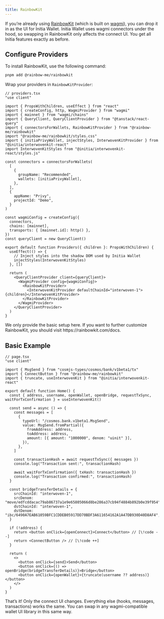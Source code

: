 ```yaml
---
title: RainbowKit
---
```


If you’re already using [RainbowKit](https://rainbowkit.com/) (which is built on [wagmi](https://wagmi.sh/)), you can drop it in as the UI for Initia Wallet. Initia Wallet uses wagmi connectors under the hood, so swapping in RainbowKit only affects the connect UI. You get all Initia features exactly as before.

## Configure Providers

To install RainbowKit, use the following command:

```bash
pnpm add @rainbow-me/rainbowkit
```

Wrap your providers in `RainbowKitProvider`:

```tsx
// providers.tsx
"use client"

import { PropsWithChildren, useEffect } from "react"
import { createConfig, http, WagmiProvider } from "wagmi"
import { mainnet } from "wagmi/chains"
import { QueryClient, QueryClientProvider } from "@tanstack/react-query"
import { connectorsForWallets, RainbowKitProvider } from "@rainbow-me/rainbowkit"
import "@rainbow-me/rainbowkit/styles.css"
import { initiaPrivyWallet, injectStyles, InterwovenKitProvider } from "@initia/interwovenkit-react"
import InterwovenKitStyles from "@initia/interwovenkit-react/styles.js"

const connectors = connectorsForWallets(
  [
    {
      groupName: "Recommended",
      wallets: [initiaPrivyWallet],
    },
  ],
  {
    appName: "Privy",
    projectId: "Demo",
  }
)

const wagmiConfig = createConfig({
  connectors,
  chains: [mainnet],
  transports: { [mainnet.id]: http() },
})
const queryClient = new QueryClient()

export default function Providers({ children }: PropsWithChildren) {
  useEffect(() => {
    // Inject styles into the shadow DOM used by Initia Wallet
    injectStyles(InterwovenKitStyles)
  }, [])

  return (
    <QueryClientProvider client={queryClient}>
      <WagmiProvider config={wagmiConfig}>
        <RainbowKitProvider>
          <InterwovenKitProvider defaultChainId="interwoven-1">{children}</InterwovenKitProvider>
        </RainbowKitProvider>
      </WagmiProvider>
    </QueryClientProvider>
  )
}

```

<Info>
  We only provide the basic setup here. If you want to further customize RainbowKit, you should visit https://rainbowkit.com/docs.
</Info>

## Basic Example

```tsx
// page.tsx
"use client"

import { MsgSend } from "cosmjs-types/cosmos/bank/v1beta1/tx"
import { ConnectButton } from "@rainbow-me/rainbowkit"
import { truncate, useInterwovenKit } from "@initia/interwovenkit-react"

export default function Home() {
  const { address, username, openWallet, openBridge, requestTxSync, waitForTxConfirmation } = useInterwovenKit()

  const send = async () => {
    const messages = [
      {
        typeUrl: "/cosmos.bank.v1beta1.MsgSend",
        value: MsgSend.fromPartial({
          fromAddress: address,
          toAddress: address,
          amount: [{ amount: "1000000", denom: "uinit" }],
        }),
      },
    ]

    const transactionHash = await requestTxSync({ messages })
    console.log("Transaction sent:", transactionHash)

    await waitForTxConfirmation({ txHash: transactionHash })
    console.log("Transaction confirmed:", transactionHash)
  }

  const bridgeTransferDetails = {
    srcChainId: "interwoven-1",
    srcDenom: "move/edfcddacac79ab86737a1e9e65805066d8be286a37cb94f4884b892b0e39f954",
    dstChainId: "interwoven-1",
    dstDenom: "ibc/6490A7EAB61059BFC1CDDEB05917DD70BDF3A611654162A1A47DB930D40D8AF4",
  }

  if (!address) {
    return <button onClick={openConnect}>Connect</button> // [\!code --]
    return <ConnectButton /> // [\!code ++]
  }

  return (
    <>
      <button onClick={send}>Send</button>
      <button onClick={() => openBridge(bridgeTransferDetails)}>Bridge</button>
      <button onClick={openWallet}>{truncate(username ?? address)}</button>
    </>
  )
}
```

That’s it! Only the connect UI changes. Everything else (hooks, messages, transactions) works the same. You can swap in any wagmi-compatible wallet UI library in this same way.